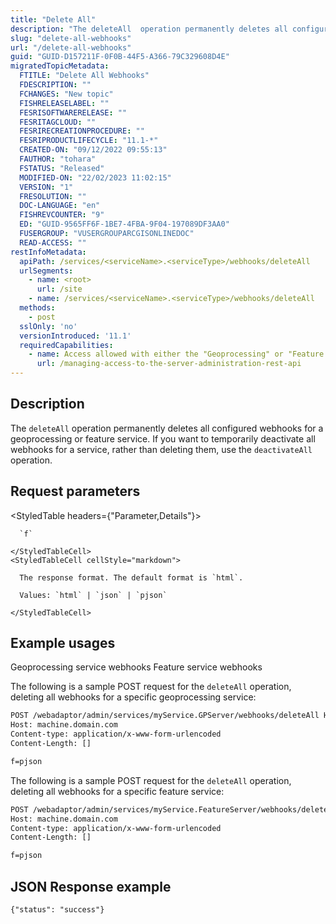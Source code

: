 ```yaml
---
title: "Delete All"
description: "The deleteAll  operation permanently deletes all configured webhooks for a geoprocessing or feature service."
slug: "delete-all-webhooks"
url: "/delete-all-webhooks"
guid: "GUID-D157211F-0F0B-44F5-A366-79C329608D4E"
migratedTopicMetadata:
  FTITLE: "Delete All Webhooks"
  FDESCRIPTION: ""
  FCHANGES: "New topic"
  FISHRELEASELABEL: ""
  FESRISOFTWARERELEASE: ""
  FESRITAGCLOUD: ""
  FESRIRECREATIONPROCEDURE: ""
  FESRIPRODUCTLIFECYCLE: "11.1-*"
  CREATED-ON: "09/12/2022 09:55:13"
  FAUTHOR: "tohara"
  FSTATUS: "Released"
  MODIFIED-ON: "22/02/2023 11:02:15"
  VERSION: "1"
  FRESOLUTION: ""
  DOC-LANGUAGE: "en"
  FISHREVCOUNTER: "9"
  ED: "GUID-9565FF6F-1BE7-4FBA-9F04-197089DF3AA0"
  FUSERGROUP: "VUSERGROUPARCGISONLINEDOC"
  READ-ACCESS: ""
restInfoMetadata:
  apiPath: /services/<serviceName>.<serviceType>/webhooks/deleteAll
  urlSegments:
    - name: <root>
      url: /site
    - name: /services/<serviceName>.<serviceType>/webhooks/deleteAll
  methods:
    - post
  sslOnly: 'no'
  versionIntroduced: '11.1'
  requiredCapabilities:
    - name: Access allowed with either the "Geoprocessing" or "Feature layer" privileges
      url: /managing-access-to-the-server-administration-rest-api
---
```


## Description

The `deleteAll` operation permanently deletes all configured webhooks for a geoprocessing or feature service. If you want to temporarily deactivate all webhooks for a service, rather than deleting them, use the `deactivateAll` operation.


##  Request parameters

<StyledTable headers={"Parameter,Details"}>
  <StyledTableRow>
    <StyledTableCell cellStyle="markdown">

      `f` 

    </StyledTableCell>
    <StyledTableCell cellStyle="markdown">

      The response format. The default format is `html`.

      Values: `html` | `json` | `pjson`

    </StyledTableCell>
  </StyledTableRow>
</StyledTable>


## Example usages

<Tabs>

<TabNav>
  <TabTitle>Geoprocessing service webhooks</TabTitle>
  <TabTitle>Feature service webhooks</TabTitle>
</TabNav>

<Tab>

The following is a sample POST request for the `deleteAll` operation, deleting all webhooks for a specific geoprocessing service:

```markdown
POST /webadaptor/admin/services/myService.GPServer/webhooks/deleteAll HTTPS/1.1
Host: machine.domain.com
Content-type: application/x-www-form-urlencoded
Content-Length: []

f=pjson

```
</Tab>

<Tab>

The following is a sample POST request for the `deleteAll` operation, deleting all webhooks for a specific feature service:

```markdown
POST /webadaptor/admin/services/myService.FeatureServer/webhooks/deleteAll HTTPS/1.1
Host: machine.domain.com
Content-type: application/x-www-form-urlencoded
Content-Length: []

f=pjson

``` 
</Tab>

</Tabs>

## JSON Response example

```other
{"status": "success"}
```